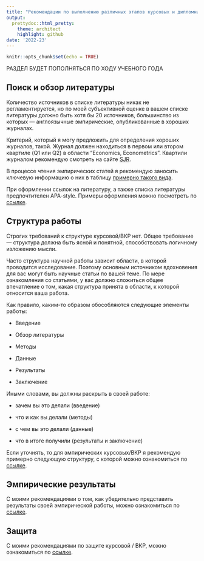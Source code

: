 ```yaml
---
title: "Рекомендации по выполнению различных этапов курсовых и дипломных работ"
output:
  prettydoc::html_pretty:
    theme: architect
    highlight: github
date: '2022-23'
---
```


```r
knitr::opts_chunk$set(echo = TRUE)
```

РАЗДЕЛ БУДЕТ ПОПОЛНЯТЬСЯ ПО ХОДУ УЧЕБНОГО ГОДА

## Поиск и обзор литературы

Количество источников в списке литературы никак не регламентируется, но по моей субъективной оценке в вашем списке литературы должно быть хотя бы 20 источников, большинство из которых --- англоязычные эмпирические, опубликованные в хороших журналах. 

Критерий, который я могу предложить для определения хороших журналов, такой. Журнал должен находиться в первом или втором квартиле (Q1 или Q2) в области "Economics, Econometrics". Квартили журналом рекомендую смотреть на сайте [SJR](https://www.scimagojr.com/).

В процессе чтения эмпирических статей я рекомендую заносить ключевую информацию о них в таблицу [примерно такого вида](https://docs.google.com/spreadsheets/d/10Lcw_3SHWKwL8YY8o91tbtVE0EdSW14gPCcQzxEJzfw/edit?usp=sharing). 

При оформлении ссылок на литературу, а также списка литературы предпочтителен APA-style. Примеры оформления можно посмотреть по [ссылке](https://www.scribbr.com/category/apa-examples/).

## Структура работы

Строгих требований к структуре курсовой/ВКР нет. Общее требование --- структура должна быть ясной и понятной, способствовать логичному изложению мысли.

Часто структура научной работы зависит области, в которой проводится исследование. Поэтому основным источником вдохновения для вас могут быть научные статьи по вашей теме. По мере ознакомления со статьями, у вас должно сложиться общее впечатление о том, какая структура принята в области, к которой относится ваша работа.

Как правило, каким-то образом обособляются следующие элементы работы: 

- Введение

- Обзор литературы

- Методы

- Данные

- Результаты

- Заключение

Иными словами, вы должны раскрыть в своей работе: 

- зачем вы это делали (введение)

- что и как вы делали (методы)

- с чем вы это делали (данные)

- что в итоге получили (результаты и заключение)

Если уточнять, то для эмпирических курсовых/ВКР я рекомендую примерно следующую структуру, с которой можно ознакомиться по [ссылке](structure.html). 


## Эмпирические результаты

С моими рекомендациями о том, как убедительно представить результаты своей эмпирической работы, можно ознакомиться по [ссылке](results.html). 


## Защита

С моими рекомендациями по защите курсовой / ВКР, можно ознакомиться по [ссылке](defense.html). 